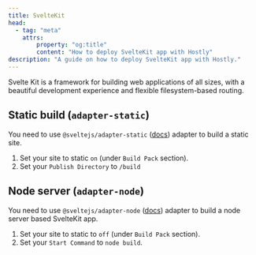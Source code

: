 ```yaml
---
title: SvelteKit
head:
  - tag: "meta"
    attrs:
        property: "og:title"
        content: "How to deploy SvelteKit app with Hostly"
description: "A guide on how to deploy SvelteKit app with Hostly."
---
```


Svelte Kit is a framework for building web applications of all sizes, with a beautiful development experience and flexible filesystem-based routing.

## Static build (`adapter-static`)

You need to use `@sveltejs/adapter-static` ([docs](https://kit.svelte.dev/docs/adapter-static)) adapter to build a static site.

1. Set your site to static `on` (under `Build Pack` section).
2. Set your `Publish Directory` to `/build`

## Node server (`adapter-node`)

You need to use `@sveltejs/adapter-node` ([docs](https://kit.svelte.dev/docs/adapter-node)) adapter to build a node server based SvelteKit app.

1. Set your site to static to `off` (under `Build Pack` section).
2. Set your `Start Command` to `node build`.
